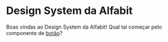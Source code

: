 # Design System da Alfabit

Boas vindas ao Design System da Alfabit! Qual tal começar pelo componente de [botão](?path=/docs/molecules-button--docs)?
